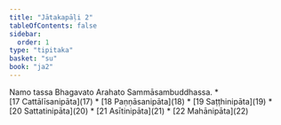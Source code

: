 ```yaml
---
title: "Jātakapāḷi 2"
tableOfContents: false
sidebar:
  order: 1
type: "tipitaka"
basket: "su"
book: "ja2"
---
```


<Paragraph number="1" type="center" book="ja2">
Namo tassa Bhagavato Arahato Sammāsambuddhassa.

</Paragraph>

<TableOfContents book="ja2">
* [17 Cattālīsanipāta](17)
* [18 Paṇṇāsanipāta](18)
* [19 Saṭṭhinipāta](19)
* [20 Sattatinipāta](20)
* [21 Asītinipāta](21)
* [22 Mahānipāta](22)
</TableOfContents>
